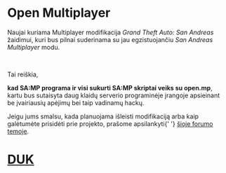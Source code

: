 <h1>Open Multiplayer</h1>

Naujai kuriama Multiplayer modifikacija <em>Grand Theft Auto: San Andreas</em> žaidimui, kuri bus
pilnai suderinama su jau egzistuojančiu <em>San Andreas Multiplayer</em> modu.

<br />

Tai reiškia,

  <strong> kad SA:MP programa ir visi sukurti SA:MP skriptai veiks su open.mp</strong>, kartu
  bus sutaisyta daug klaidų serverio programinėje įrangoje apsieinant be įvairiausių apėjimų bei
  taip vadinamų hackų.

Jeigu jums smalsu, kada planuojama išleisti modifikaciją arba kaip galėtumėte prisidėti prie
projekto, prašome apsilankyti{' '} <a href="https://www.burgershot.gg/showthread.php?tid=99">šioje
forumo temoje</a>. <h1> <a href="/faq">DUK</a> </h1>
